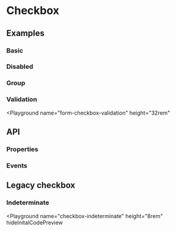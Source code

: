 
# Checkbox

<Tags />

## Examples

### Basic

<Playground name="form-checkbox"></Playground>

### Disabled

<Playground name="form-checkbox-disabled"></Playground>

### Group

<Playground name="form-checkbox-group"></Playground>

### Validation

<Playground
  name="form-checkbox-validation"
  height="32rem"
></Playground>

## API

### Properties

<Props />

### Events

<Events />

## Legacy checkbox

<Playground name="checkbox" height="8rem"></Playground>

### Indeterminate

<Playground
  name="checkbox-indeterminate"
  height="8rem"
  hideInitalCodePreview
></Playground>
